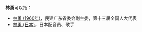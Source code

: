 '''林勇'''可以指：
* [[林勇_(1960年)|林勇 (1960年)]]，民建广东省委会副主委，第十三届全国人大代表
* [[林勇_(日本)|林勇 (日本)]]，日本配音员、歌手

{{disambig}}